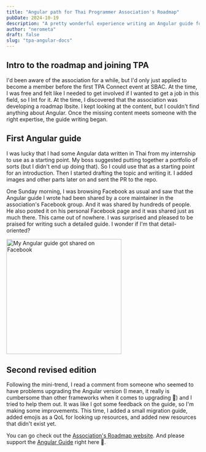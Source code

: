 ```yaml
---
title: "Angular path for Thai Programmer Association's Roadmap"
pubDate: 2024-10-19
description: "A pretty wonderful experience writing an Angular guide for Thai programmers"
author: "nerometa"
draft: false
slug: "tpa-angular-docs"
---
```


## Intro to the roadmap and joining TPA

I'd been aware of the association for a while, but I'd only just applied to become a member before the first TPA Connect event at SBAC. At the time, I was free and felt like I needed to get involved if I wanted to get a job in this field, so I Int for it. At the time, I discovered that the association was developing a roadmap Ibsite. I kept looking at the content, but I couldn't find anything about Angular. Once the missing content meets someone with the right expertise, the guide writing began.


## First Angular guide

I was lucky that I had some Angular data written in Thai from my internship to use as a starting point. My boss suggested putting together a portfolio of sorts (but I didn't end up doing that). So I could use that as a starting point for an introduction. Then I started drafting the topic and writing it. I added images and other parts later on and sent the PR to the repo.

One Sunday morning, I was browsing Facebook as usual and saw that the Angular guide I wrote had been shared by a core maintainer in the association's Facebook group. And it was shared by hundreds of people. He also posted it on his personal Facebook page and it was shared just as much there. This came out of nowhere. I was surprised and pleased to be praised for writing such a detailed guide. I wonder if I'm that detail-oriented?

<div class="img-wrapper">
	<img src="/images/ng-guide-on-fb-2.png" alt="My Angular guide got shared on Facebook" width="300"	 />
</div>

## Second revised edition 

Following the mini-trend, I read a comment from someone who seemed to have problems upgrading the Angular version (I mean, it really is cumbersome than other frameworks when it comes to upgrading 🤣) and I tried to help them out. It was like I got some feedback on the guide, so I'm making some improvements. This time, I added a small migration guide, added emojis as a QoL for looking up resources, and added new resources that didn't exist yet.

You can go check out the [Association's Roadmap website](https://roadmap.thaiprogrammer.org/). And please support the [Angular Guide](https://roadmap.thaiprogrammer.org/paths/Ib-guideline/frontend/angular) right here 🙏.
